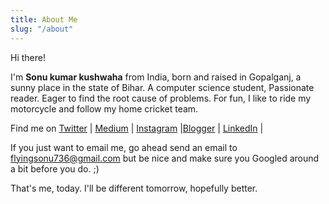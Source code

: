 ```yaml
---
title: About Me
slug: "/about"
---
```


Hi there!


I'm **Sonu kumar kushwaha** from India, born and raised in Gopalganj, a sunny place in the state of Bihar.
A computer science student, Passionate reader. Eager to find the root cause of problems. For fun, I like to ride my motorcycle and follow my home cricket team.



Find me on [Twitter](https://twitter.com/sonukumarkush12) | [Medium](https://medium.com/@sonukumarkushwaha) | [Instagram](https://www.instagram.com/flyingsonu736/) |[Blogger](https://singlebucks.blogspot.com/) | [LinkedIn](https://www.linkedin.com/in/sonukumarkushwaha/) | 


If you just want to email me, go ahead send an email to flyingsonu736@gmail.com but be nice and make sure you Googled around a bit before you do. ;)


That's me, today. I'll be different tomorrow, hopefully better.
